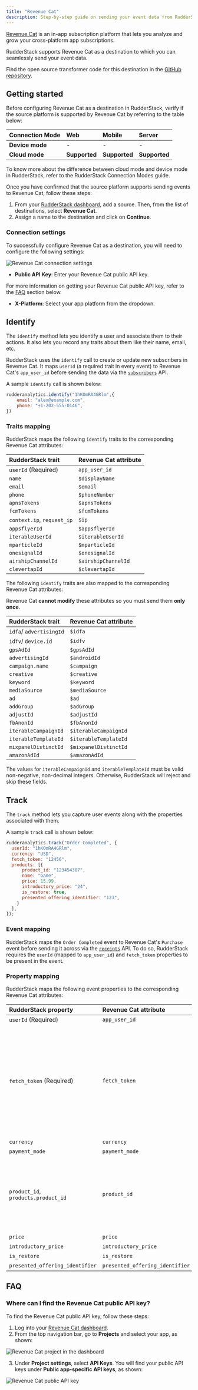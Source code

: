 ```yaml
---
title: "Revenue Cat"
description: Step-by-step guide on sending your event data from RudderStack to Revenue Cat.
---
```


[Revenue Cat](https://www.revenuecat.com/) is an in-app subscription platform that lets you analyze and grow your cross-platform app subscriptions.

RudderStack supports Revenue Cat as a destination to which you can seamlessly send your event data.

<div class="infoBlock">
Find the open source transformer code for this destination in the <a href="https://github.com/rudderlabs/rudder-transformer/tree/master/src/v0/destinations/revenue_cat">GitHub repository</a>.
</div>

## Getting started

Before configuring Revenue Cat as a destination in RudderStack, verify if the source platform is supported by Revenue Cat by referring to the table below:

| **Connection Mode** | **Web** | **Mobile** | **Server** |
| :--- | :--- | :--- | :--- |
| **Device mode** | - | - | - |
| **Cloud mode** | **Supported**  | **Supported** | **Supported** |

<div class="infoBlock">
To know more about the difference between cloud mode and device mode in RudderStack, refer to the <Link to="/destinations/rudderstack-connection-modes/">RudderStack Connection Modes</Link> guide.
</div>

Once you have confirmed that the source platform supports sending events to Revenue Cat, follow these steps:

1. From your [RudderStack dashboard](https://app.rudderstack.com/), add a source. Then, from the list of destinations, select **Revenue Cat**.
2. Assign a name to the destination and click on **Continue**.

### Connection settings

To successfully configure Revenue Cat as a destination, you will need to configure the following settings:

<img src="../../assets/event-stream-destinations/rev-cat-connection-settings.png" alt="Revenue Cat connection settings"/>

- **Public API Key**: Enter your Revenue Cat public API key.

<div class="infoBlock">

For more information on getting your Revenue Cat public API key, refer to the <a href="#faq">FAQ</a> section below.
</div>

- **X-Platform**: Select your app platform from the dropdown.

## Identify 

The <Link to="/event-spec/standard-events/identify">`identify`</Link> method lets you identify a user and associate them to their actions. It also lets you record any traits about them like their name, email, etc.

RudderStack uses the `identify` call to create or update new subscribers in Revenue Cat. It maps `userId` (a required trait in every event) to Revenue Cat's `app_user_id` before sending the data via the [`subscribers`](https://docs.revenuecat.com/reference/subscribers) API.

A sample `identify` call is shown below:

```javascript
rudderanalytics.identify("1hKOmRA4GRlm",{
    email: "alex@example.com",
    phone: "+1-202-555-0146",
})
```

### Traits mapping

RudderStack maps the following `identify` traits to the corresponding Revenue Cat attributes:

| RudderStack trait | Revenue Cat attribute |
| :-------| :--------|
| `userId` (Required) | `app_user_id` |
| `name` | `$displayName` |
| `email` | `$email` |
| `phone` | `$phoneNumber` |
| `apnsTokens` | `$apnsTokens` |
| `fcmTokens` | `$fcmTokens` |
| `context.ip`, `request_ip` | `$ip` |
| `appsflyerId` | `$appsflyerId` |
| `iterableUserId` | `$iterableUserId` |
| `mparticleId` | `$mparticleId` |
| `onesignalId` | `$onesignalId` |
| `airshipChannelId` | `$airshipChannelId` |
| `clevertapId` | `$clevertapId` |

The following `identify` traits are also mapped to the corresponding Revenue Cat attributes: 

<div class="warningBlock">

Revenue Cat <strong>cannot modify</strong> these attributes so you must send them <strong>only once</strong>.
</div>

| RudderStack trait | Revenue Cat attribute |
| :-------| :--------|
| `idfa`/ `advertisingId` | `$idfa`|
| `idfv`/ `device.id` | `$idfv`|
| `gpsAdId` | `$gpsAdId`|
| `advertisingId` | `$androidId`|
| `campaign.name` | `$campaign`|
| `creative` | `$creative`|
| `keyword` | `$keyword`|
| `mediaSource` | `$mediaSource`| 
| `ad` | `$ad`| 
| `addGroup` | `$adGroup`| 
| `adjustId` | `$adjustId`| 
| `fbAnonId` | `$fbAnonId`|
| `iterableCampaignId` | `$iterableCampaignId`|
| `iterableTemplateId` | `$iterableTemplateId`| 
| `mixpanelDistinctId` | `$mixpanelDistinctId`|
| `amazonAdId` | `$amazonAdId`|

<div class="warningBlock">

The values for <code class="inline-code">iterableCampaignId</code> and <code class="inline-code">iterableTemplateId</code> must be valid non-negative, non-decimal integers. Otherwise, RudderStack will reject and skip these fields.
</div>

## Track

The <Link to="/event-spec/standard-events/track">`track`</Link> method lets you capture user events along with the properties associated with them.

A sample `track` call is shown below:

```javascript
rudderanalytics.track("Order Completed", {
  userId: "1hKOmRA4GRlm",
  currency: "USD",
  fetch_token: "12456",
  products: [{
      product_id: "123454387",
      name: "Game",
      price: 15.99,
      introductory_price: "24",
      is_restore: true,
      presented_offering_identifier: "123",
    }
  ],
});

```

### Event mapping

RudderStack maps the `Order Completed` event to Revenue Cat's `Purchase` event before sending it across via the [`receipts`](https://docs.revenuecat.com/reference/receipts) API. To do so, RudderStack requires the `userId` (mapped to `app_user_id`) and `fetch_token` properties to be present in the event.

### Property mapping

RudderStack maps the following event properties to the corresponding Revenue Cat attributes:

| RudderStack property | Revenue Cat attribute | Comments |
| :-----| :------| :-------|
| `userId` (Required) | `app_user_id` | - |
| `fetch_token` (Required) | `fetch_token` | This must be a Base64 encoded **receipt file** for iOS, **receipt token** for Android, **receipt** for Amazon, and **subscription token** in case of Stripe. |
| `currency` | `currency`  | - |
| `payment_mode` | `payment_mode`  | - |
| `product_id`, `products.product_id` | `product_id`  | This is required for Google and should be the Apple, Google, or Amazon SKU or product identifier. |
| `price` | `price`  | - |
| `introductory_price` | `introductory_price`  | - |
| `is_restore` | `is_restore`  | - |
| `presented_offering_identifier` | `presented_offering_identifier`  | - |

## FAQ

### Where can I find the Revenue Cat public API key?

To find the Revenue Cat public API key, follow these steps:

1. Log into your [Revenue Cat dashboard](https://app.revenuecat.com/).
2. From the top navigation bar, go to **Projects** and select your app, as shown:

<img src="../../assets/event-stream-destinations/rev-cat-project.png" alt="Revenue Cat project in the dashboard"/>

3. Under **Project settings**, select **API Keys**. You will find your public API keys under **Public app-specific API keys**, as shown:

<img src="../../assets/event-stream-destinations/rev-cat-public-api-key.png" alt="Revenue Cat public API key"/>


